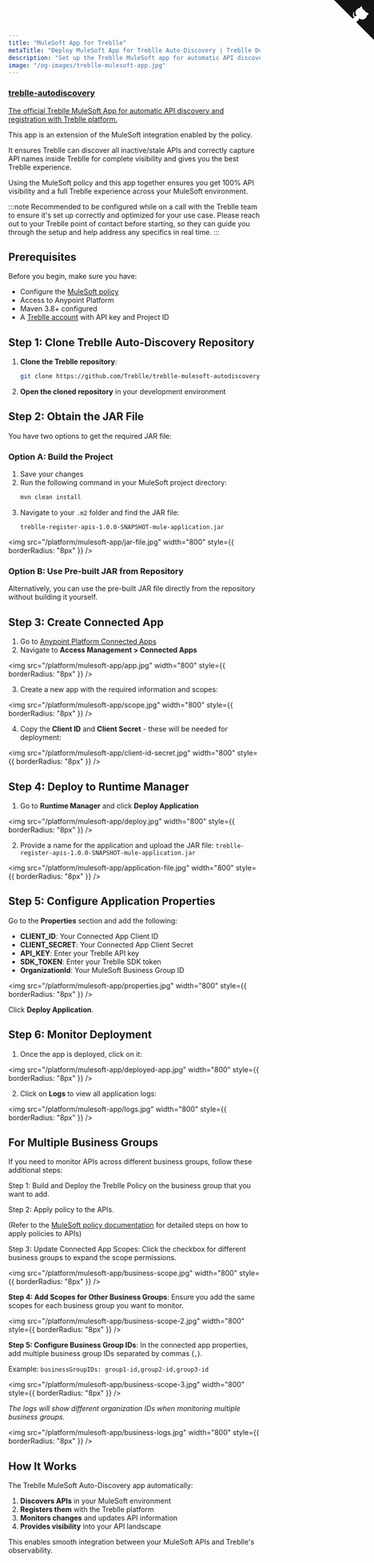 ```yaml
---
title: "MuleSoft App for Treblle"
metaTitle: "Deploy MuleSoft App for Treblle Auto-Discovery | Treblle Docs"
description: "Set up the Treblle MuleSoft app for automatic API discovery and registration. Deploy to Anypoint Platform with VS Code extension and monitor your APIs seamlessly."
image: "/og-images/treblle-mulesoft-app.jpg"
---
```


<div class="max-w-full mx-auto shadow-lg rounded-lg overflow-hidden">
  <a href="https://github.com/Treblle/autodiscovery" title="View source on GitHub" aria-label="View source on GitHub" class="relative no-underline">
    <div>
      <svg width="80" height="80" viewBox="0 0 250 250" style="fill:#151513; color:#fff; position: absolute; top: 0; border: 0; right: 0;" aria-hidden="true">
        <path d="M0,0 L115,115 L130,115 L142,142 L250,250 L250,0 Z"></path>
        <path d="M128.3,109.0 C113.8,99.7 119.0,89.6 119.0,89.6 C122.0,82.7 120.5,78.6 120.5,78.6 C119.2,72.0 123.4,76.3 123.4,76.3 C127.3,80.9 125.5,87.3 125.5,87.3 C122.9,97.6 130.6,101.9 134.4,103.2" fill="currentColor" style="transform-origin: 130px 106px;" class="octo-arm"></path>
        <path d="M115.0,115.0 C114.9,115.1 118.7,116.5 119.8,115.4 L133.7,101.6 C136.9,99.2 139.9,98.4 142.2,98.6 C133.8,88.0 127.5,74.4 143.8,58.0 C148.5,53.4 154.0,51.2 159.7,51.0 C160.3,49.4 163.2,43.6 171.4,40.1 C171.4,40.1 176.1,42.5 178.8,56.2 C183.1,58.6 187.2,61.8 190.9,65.4 C194.5,69.0 197.7,73.2 200.1,77.6 C213.8,80.2 216.3,84.9 216.3,84.9 C212.7,93.1 206.9,96.0 205.4,96.6 C205.1,102.4 203.0,107.8 198.3,112.5 C181.9,128.9 168.3,122.5 157.7,114.1 C157.9,116.9 156.7,120.9 152.7,124.9 L141.0,136.5 C139.8,137.7 141.6,141.9 141.8,141.8 Z" fill="currentColor" class="octo-body"></path>
      </svg>
    </div>
    <div class="grid grid-cols-4 gap-4 px-2 py-2">
      <div class="col-span-4">
        <h3 class="text-xl font-semibold">treblle-autodiscovery</h3>
        <p class="text-sm font-medium">The official Treblle MuleSoft App for automatic API discovery and registration with Treblle platform.</p>
      </div>
    </div>
  </a>
</div>

This app is an extension of the MuleSoft integration enabled by the policy.

It ensures Treblle can discover all inactive/stale APIs and correctly capture API names inside Treblle for complete visibility and gives you the best Treblle experience.

Using the MuleSoft policy and this app together ensures you get 100% API visibility and a full Treblle experience across your MuleSoft environment.

:::note
Recommended to be configured while on a call with the Treblle team to ensure it's set up correctly and optimized for your use case. Please reach out to your Treblle point of contact before starting, so they can guide you through the setup and help address any specifics in real time.
:::

## Prerequisites

Before you begin, make sure you have:

- Configure the [MuleSoft policy](https://docs.treblle.com/integrations/gateways/mulesoft/)
- Access to Anypoint Platform
- Maven 3.8+ configured
- A [Treblle account](https://identity.treblle.com/) with API key and Project ID

## Step 1: Clone Treblle Auto-Discovery Repository

1. **Clone the Treblle repository**:
   ```bash
   git clone https://github.com/Treblle/treblle-mulesoft-autodiscovery.git
   ```

2. **Open the cloned repository** in your development environment

## Step 2: Obtain the JAR File

You have two options to get the required JAR file:

### Option A: Build the Project

1. Save your changes
2. Run the following command in your MuleSoft project directory:
   ```bash
   mvn clean install
   ```
3. Navigate to your `.m2` folder and find the JAR file:
   ```
   treblle-register-apis-1.0.0-SNAPSHOT-mule-application.jar
   ```

<img
  src="/platform/mulesoft-app/jar-file.jpg"
  width="800"
  style={{ borderRadius: "8px" }}
/>

### Option B: Use Pre-built JAR from Repository

Alternatively, you can use the pre-built JAR file directly from the repository without building it yourself.

## Step 3: Create Connected App

1. Go to [Anypoint Platform Connected Apps](https://anypoint.mulesoft.com/accounts/connectedApps)
2. Navigate to **Access Management > Connected Apps**

<img
  src="/platform/mulesoft-app/app.jpg"
  width="800"
  style={{ borderRadius: "8px" }}
/>

3. Create a new app with the required information and scopes:

<img
  src="/platform/mulesoft-app/scope.jpg"
  width="800"
  style={{ borderRadius: "8px" }}
/>

4. Copy the **Client ID** and **Client Secret** - these will be needed for deployment:

<img
  src="/platform/mulesoft-app/client-id-secret.jpg"
  width="800"
  style={{ borderRadius: "8px" }}
/>

## Step 4: Deploy to Runtime Manager

1. Go to **Runtime Manager** and click **Deploy Application**

<img
  src="/platform/mulesoft-app/deploy.jpg"
  width="800"
  style={{ borderRadius: "8px" }}
/>

2. Provide a name for the application and upload the JAR file: `treblle-register-apis-1.0.0-SNAPSHOT-mule-application.jar`

<img
  src="/platform/mulesoft-app/application-file.jpg"
  width="800"
  style={{ borderRadius: "8px" }}
/>

## Step 5: Configure Application Properties

Go to the **Properties** section and add the following:

- **CLIENT_ID**: Your Connected App Client ID
- **CLIENT_SECRET**: Your Connected App Client Secret  
- **API_KEY**: Enter your Treblle API key
- **SDK_TOKEN**: Enter your Treblle SDK token 
- **OrganizationId**: Your MuleSoft Business Group ID

<img
  src="/platform/mulesoft-app/properties.jpg"
  width="800"
  style={{ borderRadius: "8px" }}
/>

Click **Deploy Application**.

## Step 6: Monitor Deployment

1. Once the app is deployed, click on it:

<img
  src="/platform/mulesoft-app/deployed-app.jpg"
  width="800"
  style={{ borderRadius: "8px" }}
/>

2. Click on **Logs** to view all application logs:

<img
  src="/platform/mulesoft-app/logs.jpg"
  width="800"
  style={{ borderRadius: "8px" }}
/>

## For Multiple Business Groups

If you need to monitor APIs across different business groups, follow these additional steps:

Step 1: Build and Deploy the Treblle Policy on the business group that you want to add.

Step 2: Apply policy to the APIs. 

(Refer to the [MuleSoft policy documentation](https://docs.treblle.com/integrations/gateways/mulesoft/#creating-and-deploying-the-custom-policy) for detailed steps on how to apply policies to APIs)

Step 3: Update Connected App Scopes: Click the checkbox for different business groups to expand the scope permissions.

<img
  src="/platform/mulesoft-app/business-scope.jpg"
  width="800"
  style={{ borderRadius: "8px" }}
/>

**Step 4: Add Scopes for Other Business Groups**: Ensure you add the same scopes for each business group you want to monitor.

<img
  src="/platform/mulesoft-app/business-scope-2.jpg"
  width="800"
  style={{ borderRadius: "8px" }}
/>

**Step 5: Configure Business Group IDs**: In the connected app properties, add multiple business group IDs separated by commas (`,`).

   Example: `businessGroupIDs: group1-id,group2-id,group3-id`

<img
  src="/platform/mulesoft-app/business-scope-3.jpg"
  width="800"
  style={{ borderRadius: "8px" }}
/>

*The logs will show different organization IDs when monitoring multiple business groups.*

<img
  src="/platform/mulesoft-app/business-logs.jpg"
  width="800"
  style={{ borderRadius: "8px" }}
/>

## How It Works

The Treblle MuleSoft Auto-Discovery app automatically:

1. **Discovers APIs** in your MuleSoft environment
2. **Registers them** with the Treblle platform
3. **Monitors changes** and updates API information
4. **Provides visibility** into your API landscape

This enables smooth integration between your MuleSoft APIs and Treblle's observability.